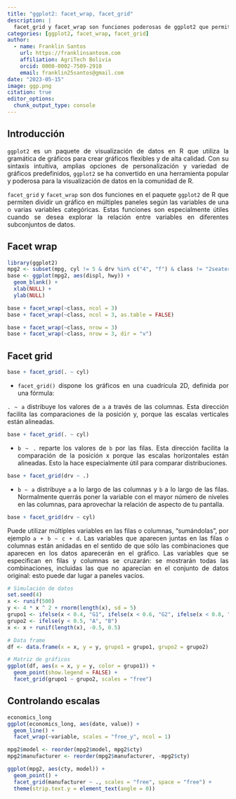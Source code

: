 ```yaml
---
title: "ggplot2: facet_wrap, facet_grid"
description: |
  facet_grid y facet_wrap son funciones poderosas de ggplot2 que permiten dividir un gráfico en múltiples paneles según variables categóricas. Estas funciones son útiles para explorar la relación entre variables en diferentes subconjuntos de datos y ayudan a visualizar patrones y tendencias de manera más efectiva.
categories: [ggplot2, facet_wrap, facet_grid]
author:
  - name: Franklin Santos
    url: https://franklinsantosm.com
    affiliation: AgriTech Bolivia
    orcid: 0000-0002-7509-2910
    email: franklin25santos@gmail.com
date: "2023-05-15"
image: ggp.png
citation: true
editor_options: 
  chunk_output_type: console
---
```


```{=html}
<style>
body {
text-align: justify}
</style>
```

## Introducción

`ggplot2` es un paquete de visualización de datos en R que utiliza la gramática de gráficos para crear gráficos flexibles y de alta calidad. Con su sintaxis intuitiva, amplias opciones de personalización y variedad de gráficos predefinidos, `ggplot2` se ha convertido en una herramienta popular y poderosa para la visualización de datos en la comunidad de R.


`facet_grid` y `facet_wrap` son dos funciones en el paquete `ggplot2` de R que permiten dividir un gráfico en múltiples paneles según las variables de una o varias variables categóricas. Estas funciones son especialmente útiles cuando se desea explorar la relación entre variables en diferentes subconjuntos de datos.

## Facet wrap

```r
library(ggplot2)
mpg2 <- subset(mpg, cyl != 5 & drv %in% c("4", "f") & class != "2seater")
base <- ggplot(mpg2, aes(displ, hwy)) + 
  geom_blank() + 
  xlab(NULL) + 
  ylab(NULL)

base + facet_wrap(~class, ncol = 3)
base + facet_wrap(~class, ncol = 3, as.table = FALSE)
```


```r
base + facet_wrap(~class, nrow = 3)
base + facet_wrap(~class, nrow = 3, dir = "v")
```

## Facet grid

```r
base + facet_grid(. ~ cyl)
```

-   `facet_grid()` dispone los gráficos en una cuadrícula 2D, definida por una fórmula:

`. ~ a` distribuye los valores de `a` a través de las columnas. Esta dirección facilita las comparaciones de la posición y, porque las escalas verticales están alineadas.

```r
base + facet_grid(. ~ cyl)
```

-   `b ~ .` reparte los valores de `b` por las filas. Esta dirección facilita la comparación de la posición x porque las escalas horizontales están alineadas. Esto la hace especialmente útil para comparar distribuciones.


```r
base + facet_grid(drv ~ .)
```

-   `b ~ a` distribuye `a` a lo largo de las columnas y `b` a lo largo de las filas. Normalmente querrás poner la variable con el mayor número de niveles en las columnas, para aprovechar la relación de aspecto de tu pantalla.

```r
base + facet_grid(drv ~ cyl)
```

Puede utilizar múltiples variables en las filas o columnas, "sumándolas", por ejemplo `a + b ~ c + d`. Las variables que aparecen juntas en las filas o columnas están anidadas en el sentido de que sólo las combinaciones que aparecen en los datos aparecerán en el gráfico. Las variables que se especifican en filas y columnas se cruzarán: se mostrarán todas las combinaciones, incluidas las que no aparecían en el conjunto de datos original: esto puede dar lugar a paneles vacíos.

```r

# Simulación de datos
set.seed(4)
x <- runif(500)
y <- 4 * x ^ 2 + rnorm(length(x), sd = 5)
grupo1 <- ifelse(x < 0.4, "G1", ifelse(x < 0.6, "G2", ifelse(x < 0.8, "G3", "G4")))
grupo2 <- ifelse(y < 0.5, "A", "B")
x <- x + runif(length(x), -0.5, 0.5)

# Data frame
df <- data.frame(x = x, y = y, grupo1 = grupo1, grupo2 = grupo2)

# Matriz de gráficos
ggplot(df, aes(x = x, y = y, color = grupo1)) +
  geom_point(show.legend = FALSE) +
  facet_grid(grupo1 ~ grupo2, scales = "free") 

```


## Controlando escalas 

```r
economics_long
ggplot(economics_long, aes(date, value)) + 
  geom_line() + 
  facet_wrap(~variable, scales = "free_y", ncol = 1)
```

```r
mpg2$model <- reorder(mpg2$model, mpg2$cty)
mpg2$manufacturer <- reorder(mpg2$manufacturer, -mpg2$cty)

ggplot(mpg2, aes(cty, model)) + 
  geom_point() + 
  facet_grid(manufacturer ~ ., scales = "free", space = "free") +
  theme(strip.text.y = element_text(angle = 0))
```



